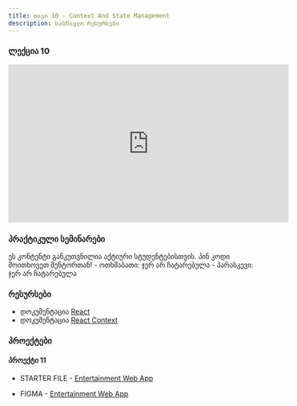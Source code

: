 ```yaml
---
title: თავი 10 - Context And State Management
description: სასწავლო რესურსები
---
```


### ლექცია 10

<iframe
  width="560"
  height="315"
  src="https://www.youtube.com/embed/AaPi38eLfdY?si=fqWCpZZCid14mM1P"
  title="YouTube video player"
  frameborder="0"
  allow="accelerometer; autoplay; clipboard-write; encrypted-media; gyroscope; picture-in-picture; web-share"
  referrerpolicy="strict-origin-when-cross-origin"
  allowFullScreen
></iframe>


### პრაქტიკული სემინარები

<Card>
  <PinCodeProtectedContent>
    <Locked>
      ეს კონტენტი განკუთვნილია აქტიური სტუდენტებისთვის. პინ კოდი მოითხოვეთ
      მენტორთან!
    </Locked>
    <Unlocked>
      - ოთხშაბათი: ჯერ არ ჩატარებულა
      - პარასკევი: ჯერ არ ჩატარებულა
    </Unlocked>
  </PinCodeProtectedContent>
</Card>

### რესურსები

- დოკუმენტაცია [React](https://react.dev)
- დოკუმენტაცია [React Context](https://react.dev/reference/react/useContext)

### პროექტები

#### პროექტი 11

- STARTER FILE - [Entertainment Web App](https://drive.google.com/file/d/13gF23aV93aXEASh_FgWQncFcYi1MgOVv/view?usp=sharing)

- FIGMA - [Entertainment Web App](https://www.figma.com/file/QUmtq9p2AePwwK746NEM8s/entertainment-web-app?node-id=0%3A1)
